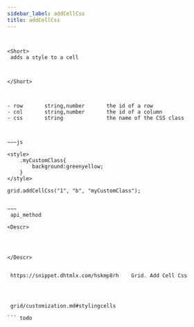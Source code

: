 ```yaml
---
sidebar_label: addCellCss
title: addCellCss
---
```



          

``` todo


<Short>
 adds a style to a cell



</Short>



- row 		string,number 		the id of a row
- col 		string,number 		the id of a column
- css 		string 				the name of the CSS class



~~~js

<style>
    .myCustomClass{
        background:greenyellow;
    }
</style>
 
grid.addCellCss("1", "b", "myCustomClass");


~~~
 api_method

<Descr>




</Descr>


 https://snippet.dhtmlx.com/hskmp8rh	Grid. Add Cell Css




 grid/customization.md#stylingcells

``` todo